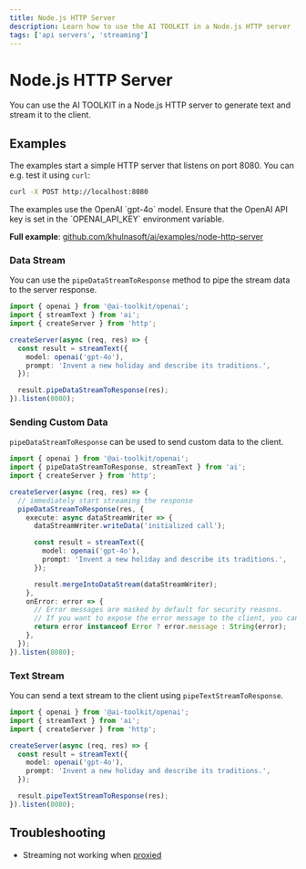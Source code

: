 ```yaml
---
title: Node.js HTTP Server
description: Learn how to use the AI TOOLKIT in a Node.js HTTP server
tags: ['api servers', 'streaming']
---
```


# Node.js HTTP Server

You can use the AI TOOLKIT in a Node.js HTTP server to generate text and stream it to the client.

## Examples

The examples start a simple HTTP server that listens on port 8080. You can e.g. test it using `curl`:

```bash
curl -X POST http://localhost:8080
```

<Note>
  The examples use the OpenAI `gpt-4o` model. Ensure that the OpenAI API key is
  set in the `OPENAI_API_KEY` environment variable.
</Note>

**Full example**: [github.com/khulnasoft/ai/examples/node-http-server](https://github.com/khulnasoft/ai/tree/main/examples/node-http-server)

### Data Stream

You can use the `pipeDataStreamToResponse` method to pipe the stream data to the server response.

```ts filename='index.ts'
import { openai } from '@ai-toolkit/openai';
import { streamText } from 'ai';
import { createServer } from 'http';

createServer(async (req, res) => {
  const result = streamText({
    model: openai('gpt-4o'),
    prompt: 'Invent a new holiday and describe its traditions.',
  });

  result.pipeDataStreamToResponse(res);
}).listen(8080);
```

### Sending Custom Data

`pipeDataStreamToResponse` can be used to send custom data to the client.

```ts filename='index.ts' highlight="6-9,16"
import { openai } from '@ai-toolkit/openai';
import { pipeDataStreamToResponse, streamText } from 'ai';
import { createServer } from 'http';

createServer(async (req, res) => {
  // immediately start streaming the response
  pipeDataStreamToResponse(res, {
    execute: async dataStreamWriter => {
      dataStreamWriter.writeData('initialized call');

      const result = streamText({
        model: openai('gpt-4o'),
        prompt: 'Invent a new holiday and describe its traditions.',
      });

      result.mergeIntoDataStream(dataStreamWriter);
    },
    onError: error => {
      // Error messages are masked by default for security reasons.
      // If you want to expose the error message to the client, you can do so here:
      return error instanceof Error ? error.message : String(error);
    },
  });
}).listen(8080);
```

### Text Stream

You can send a text stream to the client using `pipeTextStreamToResponse`.

```ts filename='index.ts'
import { openai } from '@ai-toolkit/openai';
import { streamText } from 'ai';
import { createServer } from 'http';

createServer(async (req, res) => {
  const result = streamText({
    model: openai('gpt-4o'),
    prompt: 'Invent a new holiday and describe its traditions.',
  });

  result.pipeTextStreamToResponse(res);
}).listen(8080);
```

## Troubleshooting

- Streaming not working when [proxied](/docs/troubleshooting/streaming-not-working-when-proxied)
